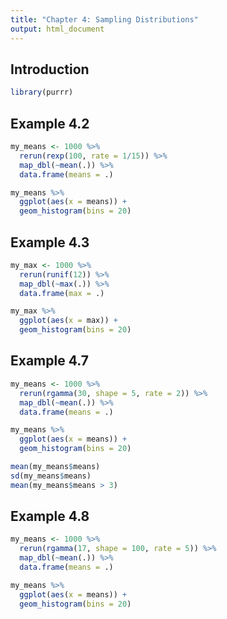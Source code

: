 ```yaml
---
title: "Chapter 4: Sampling Distributions"
output: html_document
---
```



## Introduction

```r
library(purrr)
```


## Example 4.2

```r
my_means <- 1000 %>%
  rerun(rexp(100, rate = 1/15)) %>%
  map_dbl(~mean(.)) %>%
  data.frame(means = .)

my_means %>%
  ggplot(aes(x = means)) + 
  geom_histogram(bins = 20)
```

## Example 4.3

```r
my_max <- 1000 %>%
  rerun(runif(12)) %>%
  map_dbl(~max(.)) %>%
  data.frame(max = .)

my_max %>%
  ggplot(aes(x = max)) + 
  geom_histogram(bins = 20)
```


## Example 4.7

```r
my_means <- 1000 %>%
  rerun(rgamma(30, shape = 5, rate = 2)) %>%
  map_dbl(~mean(.)) %>%
  data.frame(means = .)

my_means %>%
  ggplot(aes(x = means)) + 
  geom_histogram(bins = 20)

mean(my_means$means)
sd(my_means$means)
mean(my_means$means > 3)
```


## Example 4.8

```r
my_means <- 1000 %>%
  rerun(rgamma(17, shape = 100, rate = 5)) %>%
  map_dbl(~mean(.)) %>%
  data.frame(means = .)

my_means %>%
  ggplot(aes(x = means)) + 
  geom_histogram(bins = 20)
```